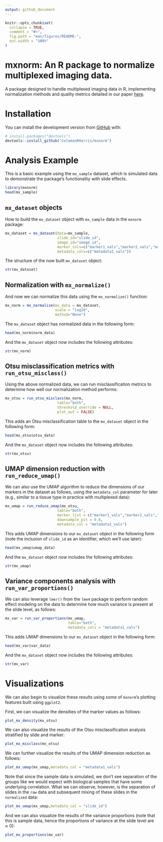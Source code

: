 ```yaml
---
output: github_document
---
```


<!-- README.md is generated from README.Rmd. Please edit that file -->

```r
knitr::opts_chunk$set(
  collapse = TRUE,
  comment = "#>",
  fig.path = "man/figures/README-",
  out.width = "100%"
)
```

# mxnorm: An R package to normalize multiplexed imaging data.

<!-- badges: start -->
<!-- badges: end -->

A package designed to handle multiplexed imaging data in R, implementing normalization methods and quality metrics detailed in our paper [here](https://doi.org/10.1101/2021.07.16.452359).

# Installation

You can install the development version from [GitHub](https://github.com/) with:

``` r
# install.packages("devtools")
devtools::install_github("ColemanRHarris/mxnorm")
```
# Analysis Example

This is a basic example using the `mx_sample` dataset, which is simulated data to demonstrate the package's functionality with slide effects.

```r
library(mxnorm)
head(mx_sample)
```

## `mx_dataset` objects

How to build the `mx_dataset` object with `mx_sample` data in the `mxnorm` package:

```r
mx_dataset = mx_dataset(data=mx_sample,
                        slide_id="slide_id",
                        image_id="image_id",
                        marker_cols=c("marker1_vals","marker2_vals","marker3_vals"),
                        metadata_cols=c("metadata1_vals"))
```

The structure of the now built `mx_dataset` object:

```r
str(mx_dataset)
```

## Normalization with `mx_normalize()`

And now we can normalize this data using the `mx_normalize()` function:
```r
mx_norm = mx_normalize(mx_data = mx_dataset,
                       scale = "log10",
                       method="None")
```

The `mx_dataset` object has normalized data in the following form:

```r
head(mx_norm$norm_data)
```

And the `mx_dataset` object now includes the following attributes:

```r
str(mx_norm)
```

## Otsu misclassification metrics with `run_otsu_misclass()`

Using the above normalized data, we can run misclassification metrics to determine how well our normalization method performs:
```r
mx_otsu = run_otsu_misclass(mx_norm,
                        table="both",
                        threshold_override = NULL,
                        plot_out = FALSE)
```

This adds an Otsu misclassification table to the `mx_dataset` object in the following form:
```r
head(mx_otsu$otsu_data)
```

And the `mx_dataset` object now includes the following attributes:

```r
str(mx_otsu)
```

## UMAP dimension reduction with `run_reduce_umap()`

We can also use the UMAP algorithm to reduce the dimensions of our markers in the dataset as follows, using the `metadata_col` parameter for later (e.g., similar to a tissue type in practice with multiplexed data):

```r
mx_umap = run_reduce_umap(mx_otsu,
                        table="both",
                        marker_list = c("marker1_vals","marker2_vals","marker3_vals"),
                        downsample_pct = 0.8,
                        metadata_col = "metadata1_vals")
```

This adds UMAP dimensions to our `mx_dataset` object in the following form (note the inclusion of `slide_id` as an identifier, which we'll use later):
```r
head(mx_umap$umap_data)
```

And the `mx_dataset` object now includes the following attributes:

```r
str(mx_umap)
```

## Variance components analysis with `run_var_proportions()`

We can also leverage `lmer()` from the `lme4` package to perform random effect modeling on the data to determine how much variance is present at the slide level, as follows:

```r
mx_var = run_var_proportions(mx_umap,
                             table="both",
                             metadata_cols = "metadata1_vals")
```

This adds UMAP dimensions to our `mx_dataset` object in the following form:
```r
head(mx_var$var_data)
```

And the `mx_dataset` object now includes the following attributes:

```r
str(mx_var)
```

# Visualizations

We can also begin to visualize these results using some of `mxnorm`'s plotting features built using `ggplot2`. 

First, we can visualize the densities of the marker values as follows:

```r
plot_mx_density(mx_otsu)
```

We can also visualize the results of the Otsu misclassification analysis stratified by slide and marker:

```r
plot_mx_misclass(mx_otsu)
```

We can further visualize the results of the UMAP dimension reduction as follows:

```r
plot_mx_umap(mx_umap,metadata_col = "metadata1_vals")
```

Note that since the sample data is simulated, we don't see separation of the groups like we would expect with biological samples that have some underlying correlation. What we can observe, however, is the separation of slides in the `raw` data and subsequent mixing of these slides in the `normalized` data:

```r
plot_mx_umap(mx_umap,metadata_col = "slide_id")
```

And we can also visualize the results of the variance proportions (note that this is sample data, hence the proportions of variance at the slide level are $\approx 0$):

```r
plot_mx_proportions(mx_var)
```

